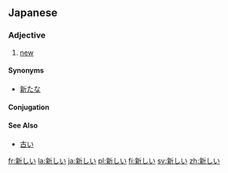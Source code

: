 == Japanese ==
{{ja-kanjitab|新}}
===Adjective===
{{ja-adj|kk|decl=i|hira=あたらしい|rom=atarashii}}
# [[new]]

====Synonyms====
*[[新たな]]
====Conjugation====
{{ja-i|新し|あたらし|atarashi}}

====See Also====
*[[古い]]

[[fr:新しい]]
[[la:新しい]]
[[ja:新しい]]
[[pl:新しい]]
[[fi:新しい]]
[[sv:新しい]]
[[zh:新しい]]